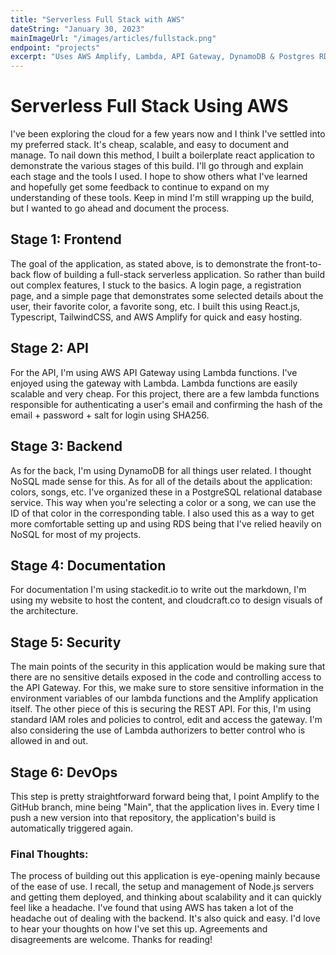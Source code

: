 ```yaml
---
title: "Serverless Full Stack with AWS"
dateString: "January 30, 2023"
mainImageUrl: "/images/articles/fullstack.png"
endpoint: "projects"
excerpt: "Uses AWS Amplify, Lambda, API Gateway, DynamoDB & Postgres RDS"
---
```


<BlogHeaderComponent 
    title={title}
    dateString={dateString}
    mainImageUrl={mainImageUrl}
    endpoint={endpoint}
/>

# Serverless Full Stack Using AWS

I've been exploring the cloud for a few years now and I think I've settled into my preferred stack. It's cheap, scalable, and easy to document and manage. To nail down this method, I built a boilerplate react application to demonstrate the various stages of this build. I'll go through and explain each stage and the tools I used. I hope to show others what I've learned and hopefully get some feedback to continue to expand on my understanding of these tools. Keep in mind I'm still wrapping up the build, but I wanted to go ahead and document the process. 

## Stage 1: Frontend
The goal of the application, as stated above, is to demonstrate the front-to-back flow of building a full-stack serverless application. So rather than build out complex features, I stuck to the basics. A login page, a registration page, and a simple page that demonstrates some selected details about the user, their favorite color, a favorite song, etc. I built this using React.js, Typescript, TailwindCSS, and AWS Amplify for quick and easy hosting.  

## Stage 2: API
For the API, I'm using AWS API Gateway using Lambda functions. I've enjoyed using the gateway with Lambda. Lambda functions are easily scalable and very cheap. For this project, there are a few lambda functions responsible for authenticating a user's email and confirming the hash of the email + password + salt for login using SHA256.

## Stage 3: Backend
As for the back, I'm using DynamoDB for all things user related. I thought NoSQL made sense for this. As for all of the details about the application: colors, songs, etc. I've organized these in a PostgreSQL relational database service. This way when you're selecting a color or a song, we can use the ID of that color in the corresponding table. I also used this as a way to get more comfortable setting up and using RDS being that I've relied heavily on NoSQL for most of my projects. 

## Stage 4: Documentation 
For documentation I'm using stackedit.io to write out the markdown, I'm using my website to host the content, and cloudcraft.co to design visuals of the architecture. 

## Stage 5: Security
The main points of the security in this application would be making sure that there are no sensitive details exposed in the code and controlling access to the API Gateway. For this, we make sure to store sensitive information in the environment variables of our lambda functions and the Amplify application itself. The other piece of this is securing the REST API. For this, I'm using standard IAM roles and policies to control, edit and access the gateway. I'm also considering the use of Lambda authorizers to better control who is allowed in and out. 

## Stage 6: DevOps
This step is pretty straightforward forward being that, I point Amplify to the GitHub branch, mine being "Main", that the application lives in. Every time I push a new version into that repository, the application's build is automatically triggered again. 

### Final Thoughts:
The process of building out this application is eye-opening mainly because of the ease of use. I recall, the setup and management of Node.js servers and getting them deployed, and thinking about scalability and it can quickly feel like a headache. I've found that using AWS has taken a lot of the headache out of dealing with the backend. It's also quick and easy. I'd love to hear your thoughts on how I've set this up. Agreements and disagreements are welcome. Thanks for reading!